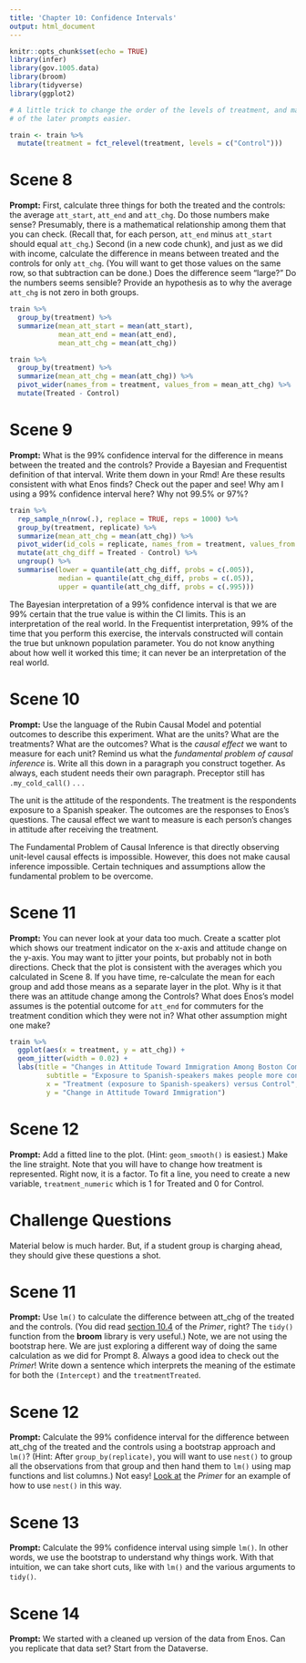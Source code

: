 ```yaml
---
title: 'Chapter 10: Confidence Intervals'
output: html_document
---
```


```r
knitr::opts_chunk$set(echo = TRUE)
library(infer)
library(gov.1005.data)
library(broom)
library(tidyverse)
library(ggplot2)

# A little trick to change the order of the levels of treatment, and make some
# of the later prompts easier.

train <- train %>% 
  mutate(treatment = fct_relevel(treatment, levels = c("Control")))
```

# Scene 8

**Prompt:**  First, calculate three things for both the treated and the controls: the average `att_start`, `att_end` and `att_chg`.  Do those numbers make sense? Presumably, there is a mathematical relationship among them that you can check. (Recall that, for each person, `att_end` minus `att_start` should equal `att_chg`.) Second (in a new code chunk), and just as we did with income, calculate the difference in means between  treated and the controls for only `att_chg`. (You will want to get those values on the same row, so that subtraction can be done.) Does the difference seem "large?" Do the numbers seems sensible?  Provide an hypothesis as to why the average `att_chg` is not zero in both groups.

```r
train %>% 
  group_by(treatment) %>% 
  summarize(mean_att_start = mean(att_start),
            mean_att_end = mean(att_end),
            mean_att_chg = mean(att_chg))
```
```r
train %>% 
  group_by(treatment) %>% 
  summarize(mean_att_chg = mean(att_chg)) %>% 
  pivot_wider(names_from = treatment, values_from = mean_att_chg) %>% 
  mutate(Treated - Control)
```


# Scene 9

**Prompt:** What is the 99% confidence interval for the difference in means between the treated and the controls? Provide a Bayesian and Frequentist definition of that interval. Write them down in your Rmd! Are these results consistent with what Enos finds? Check out the paper and see! Why am I using a 99% confidence interval here? Why not 99.5% or 97%?

```r
train %>% 
  rep_sample_n(nrow(.), replace = TRUE, reps = 1000) %>% 
  group_by(treatment, replicate) %>% 
  summarize(mean_att_chg = mean(att_chg)) %>% 
  pivot_wider(id_cols = replicate, names_from = treatment, values_from = mean_att_chg) %>% 
  mutate(att_chg_diff = Treated - Control) %>%
  ungroup() %>% 
  summarise(lower = quantile(att_chg_diff, probs = c(.005)),
            median = quantile(att_chg_diff, probs = c(.05)),
            upper = quantile(att_chg_diff, probs = c(.995)))
```

The Bayesian interpretation of a 99% confidence interval is that we are 99% certain that the true value is within the CI limits. This is an interpretation of the real world.
In the Frequentist interpretation, 99% of the time that you perform this exercise, the intervals constructed will contain the true but unknown population parameter. You do not know anything about how well it worked this time; it can never be an interpretation of the real world.

# Scene 10

**Prompt:** Use the language of the Rubin Causal Model and potential outcomes to describe this experiment. What are the units? What are the treatments? What are the outcomes? What is the *causal effect* we want to measure for each unit? Remind us what the *fundamental problem of causal inference* is. Write all this down in a paragraph you construct together. As always, each student needs their own paragraph. Preceptor still has `.my_cold_call()` . . .

The unit is the attitude of the respondents. The treatment is the respondents exposure to a Spanish speaker. The outcomes are the responses to Enos's questions. The causal effect we want to measure is each person's changes in attitude after receiving the treatment.

The Fundamental Problem of Causal Inference is that directly observing unit-level causal effects is impossible. However, this does not make causal inference impossible. Certain techniques and assumptions allow the fundamental problem to be overcome.

# Scene 11

**Prompt:** You can never look at your data too much. Create a scatter plot which shows our treatment indicator on the x-axis and attitude change on the y-axis. You may want to jitter your points, but probably not in both directions. Check that the plot is consistent with the averages which you calculated in Scene 8.  If you have time, re-calculate the mean for each group and add those means as a separate layer in the plot. Why is it that there was an attitude change among the Controls? What does Enos's model assumes is the potential outcome for `att_end` for commuters for the treatment condition which they were not in? What other assumption might one make?

```r
train %>% 
  ggplot(aes(x = treatment, y = att_chg)) +
  geom_jitter(width = 0.02) +
  labs(title = "Changes in Attitude Toward Immigration Among Boston Commuters",
         subtitle = "Exposure to Spanish-speakers makes people more conservative",
         x = "Treatment (exposure to Spanish-speakers) versus Control",
         y = "Change in Attitude Toward Immigration")
```

# Scene 12

**Prompt:** Add a fitted line to the plot. (Hint: `geom_smooth()` is easiest.) Make the line straight. Note that you will have to change how treatment is represented. Right now, it is a factor. To fit a line, you need to create a new variable, `treatment_numeric` which is 1 for Treated and 0 for Control. 


# Challenge Questions

Material below is much harder. But, if a student group is charging ahead, they should give these questions a shot.

# Scene 11 

**Prompt:** Use `lm()` to calculate the difference between att_chg of the treated and the controls. (You did read [section 10.4](https://davidkane9.github.io/PPBDS/10-confidence-intervals.html#using-lm-and-tidy-as-a-shortcut) of the *Primer*, right? The `tidy()` function from the **broom** library is very useful.) Note, we are not using the bootstrap here. We are just exploring a different way of doing the same calculation as we did for Prompt 8. Always a good idea to check out the *Primer*! Write down a sentence which interprets the meaning of the estimate for both the `(Intercept)` and the `treatmentTreated`.

# Scene 12

**Prompt:** Calculate the 99% confidence interval for the difference between att_chg of the treated and the controls using a bootstrap approach and `lm()`? (Hint: After `group_by(replicate)`, you will want to use `nest()` to group all the observations from that group and then hand them to `lm()` using map functions and list columns.) Not easy! [Look at](https://davidkane9.github.io/PPBDS/11-regression.html#uncertainty-in-simple-linear-regressions) the *Primer* for an example of how to use `nest()` in this way.


# Scene 13

**Prompt:** Calculate the 99% confidence interval using simple `lm()`. In other words, we use the bootstrap to understand why things work. With that intuition, we can take short cuts, like with `lm()` and the various arguments to `tidy()`.

# Scene 14

**Prompt:** We started with a cleaned up version of the data from Enos. Can you replicate that data set? Start from the Dataverse.

